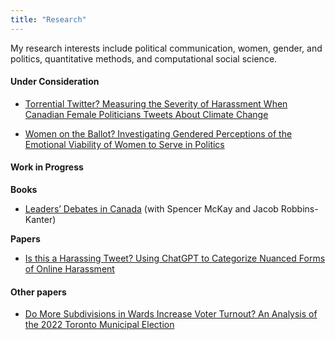 ```yaml
---
title: "Research"
---
```


My research interests include political communication, women, gender, and politics, quantitative methods, and computational social science.

#### Under Consideration

-   [Torrential Twitter? Measuring the Severity of Harassment When Canadian Female Politicians Tweets About Climate Change](https://github.com/InessaDeAngelis/torrential_twitter_bell_conf/blob/main/Outputs/Paper/Publication_version/paper_for_pub.pdf)

-   [Women on the Ballot? Investigating Gendered Perceptions of the Emotional Viability of Women to Serve in Politics](/pdfs/women_in_politics_paper_pub.pdf)


#### Work in Progress

**Books**

-   [Leaders' Debates in Canada](https://github.com/InessaDeAngelis/Leaders_Debates) (with Spencer McKay and Jacob Robbins-Kanter)

**Papers**

-   [Is this a Harassing Tweet? Using ChatGPT to Categorize Nuanced Forms of Online Harassment](https://github.com/InessaDeAngelis/Tweet_Coding_Methods)

#### Other papers

-   [Do More Subdivisions in Wards Increase Voter Turnout? An Analysis of the 2022 Toronto Municipal Election](/pdfs/toronto_elections_paper.pdf)
